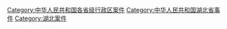 [[Category:中华人民共和国各省级行政区案件|Category:中华人民共和国各省级行政区案件]]
[[Category:中华人民共和国湖北省事件|Category:中华人民共和国湖北省事件]]
[[Category:湖北案件|Category:湖北案件]]